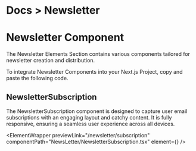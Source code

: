 
<h1 className="text-gray-800 dark:text-gray-200  text-[14px] mt-3 ">
  <span className="text-gray-500 ">Docs ></span> Newsletter
</h1>

# Newsletter Component

The Newsletter Elements Section contains various components tailored for newsletter creation and distribution.

To integrate Newsletter Components into your Next.js Project, copy and paste the following code.

## NewsletterSubscription

The NewsletterSubscription component is designed to capture user email subscriptions with an engaging layout and catchy content. It is fully responsive, ensuring a seamless user experience across all devices.

<ElementWrapper
  previewLink="/newsletter/subscription"
  componentPath="NewsLetter/NewsletterSubscription.tsx"
  element={<NewsletterSubscription />}
/>
